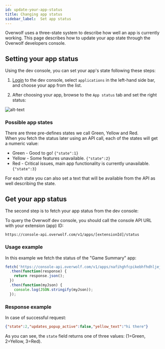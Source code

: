 ```yaml
---
id: update-your-app-status
title: Changing app status
sidebar_label:  Set app status
---
```


Overwolf uses a three-state system to describe how well an app is currently working. This page describes how to update your app state through the Overwolf developers console.

## Setting your app status

Using the dev console, you can set your app's state following these steps:

1. [Login](https://devconsole.overwolf.com) to the dev console, select `applications` in the left-hand side bar, and choose your app from the list.

2. After choosing your app, browse to the `App status` tab and set the right status:

![alt-text](/assets/dev-console-app-status-1.png)

### Possible app states

There are three pre-defines states we call Green, Yellow and Red.  
When you fetch the status later using an API call, each of the states will get a numeric value:

* Green - Good to go! `{"state":1}`
* Yellow - Some features unavailable. `{"state":2}`
* Red - Critical issues, main app functionality is currently unavailable. `{"state":3}`

For each state you can also set a text that will be available from the API as well describing the state.

## Get your app status

The second step is to fetch your app status from the dev console:

To query the Overwolf dev console, you should call the console API URL with your extension (app) ID:

`https://console-api.overwolf.com/v1/apps/[extensionId]/status`

### Usage example

In this example we fetch the status of the "Game Summary" app: 

```js
fetch('https://console-api.overwolf.com/v1/apps/nafihghfcpikebhfhdhljejkcifgbdahdhngepfb/status')
  .then(function(response) {
    return response.json();
  })
  .then(function(myJson) {
    console.log(JSON.stringify(myJson));
  });
```

### Response example

In case of successful request:

```json
{"state":2,"updates_popup_active":false,"yellow_text":"hi there"}
```
As you can see, the `state` field returns one of three values: (1=Green, 2=Yellow, 3=Red).
